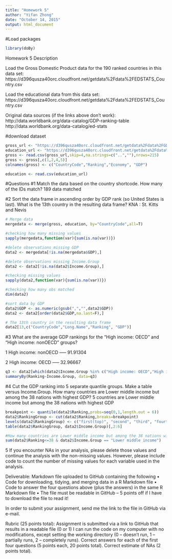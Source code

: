 ```yaml
---
title: "Homework 5"
author: "Yifan Zhong"
date: "October 14, 2015"
output: html_document
---
```

#Load packages

```r
library(doBy)
```

Homework 5 Description

Load the Gross Domestic Product data for the 190 ranked countries in this data set: 
https://d396qusza40orc.cloudfront.net/getdata%2Fdata%2FEDSTATS_Country.csv 

Load the educational data from this data set: 
https://d396qusza40orc.cloudfront.net/getdata%2Fdata%2FEDSTATS_Country.csv 

Original data sources (if the links above don’t work): 
http://data.worldbank.org/data-catalog/GDP-ranking-table 
http://data.worldbank.org/data-catalog/ed-stats 

#download dataset
```r
gross_url <- "https://d396qusza40orc.cloudfront.net/getdata%2Fdata%2FGDP.csv "
education_url <- "https://d396qusza40orc.cloudfront.net/getdata%2Fdata%2FEDSTATS_Country.csv"
gross <- read.csv(gross_url,skip=4,na.strings=c("..",""),nrows=215)
gross <- gross[,c(1,2,4,5)]
colnames(gross) <- c("CountryCode","Ranking","Economy", "GDP")

education <- read.csv(education_url)
```

#Questions
#1	Match the data based on the country shortcode. How many of the IDs match?
189 data matched

#2	Sort the data frame in ascending order by GDP rank (so United States is last). What is the 13th country in the resulting data frame?
KNA : St. Kitts and Nevis   

```r
# Merge data
mergedata <- merge(gross, education, by="CountryCode",all=T)

#checking how many missing values
sapply(mergedata,function(var){sum(is.na(var))})

#delete observations missing GDP
data2 <- mergedata[!is.na(mergedata$GDP),]

#delete observations missing Income.Group
data2 <- data2[!is.na(data2$Income.Group),]

#checking missing values
sapply(data2,function(var){sum(is.na(var))})

#checking how many obs matched
dim(data2)

#sort data by GDP
data2$GDP <- as.numeric(gsub(",","",data2$GDP))
data2 <- data2[order(data2$GDP,na.last=F),]

# The 13th country in the resulting data frame
data2[13,c("CountryCode","Long.Name","Ranking", "GDP")]
```

#3	What are the average GDP rankings for the "High income: OECD" and "High income: nonOECD" groups? 
       

1 High income: nonOECD  -----  91.91304

2 High income: OECD ----- 32.96667

```r
q3 <- data2[which(data2$Income.Group %in% c("High income: OECD","High income: nonOECD" )),]
summaryBy(Ranking~Income.Group, data=q3)
```

#4	Cut the GDP ranking into 5 separate quantile groups. Make a table versus Income.Group. How many countries are Lower middle income but among the 38 nations with highest GDP?
5 countries are Lower middle income but among the 38 nations with highest GDP

```r
breakpoint <- quantile(data2$Ranking,probs=seq(0,1,length.out = 6))
data2$RankingGroup <- cut(data2$Ranking,breaks=breakpoint)
levels(data2$RankingGroup) <- c("first(top)", "second", "third", "fourth", "fifth")
table(data2$RankingGroup, data2$Income.Group)[,2:6]

#How many countries are Lower middle income but among the 38 nations with highest GDP?
sum(data2$Ranking<=38 & data2$Income.Group == "Lower middle income")
```

5	If you encounter NAs in your analysis, please delete those values and continue the analysis with the non-missing values. However, please include code to count the number of missing values for each variable used in the analysis.


Deliverable: Markdown file uploaded to GitHub containing the following 
•	Code for downloading, tidying, and merging data in a R Markdown file
•	Code to answer the four questions above (plus the answers) in the same R Markdown file
•	The file must be readable in GitHub – 5 points off if I have to download the file to read it!

In order to submit your assignment, send me the link to the file in GitHub via e-mail.

Rubric (25 points total):
Assignment is submitted via a link to GitHub that results in a readable file (0 or 1)
I can run the code on my computer with no modifications, except setting the working directory (0 – doesn’t run, 1 – partially runs, 2 – completely runs).
Correct answers for each of the first four questions (5 points each, 20 points total).
Correct estimate of NAs (2 points total).

